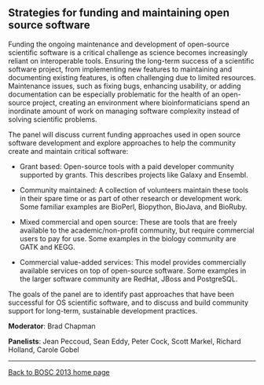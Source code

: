 == Strategies for funding and maintaining open source software ==

Funding the ongoing maintenance and development of open-source scientific software is a critical challenge as science becomes increasingly reliant on interoperable tools. Ensuring the long-term success of a scientific software project, from implementing new features to maintaining and documenting existing features, is often challenging due to limited resources. Maintenance issues, such as fixing bugs, enhancing usability, or adding documentation can be especially problematic for the health of an open-source project, creating an environment where bioinformaticians spend an inordinate amount of work on managing software complexity instead of solving scientific problems.
 
The panel will discuss current funding approaches used in open source software development and explore approaches to help the community create and maintain critical software:

* Grant based: Open-source tools with a paid developer community supported by grants. This describes projects like Galaxy and Ensembl.

* Community maintained: A collection of volunteers maintain these tools in their spare time or as part of other research or development work.  Some familiar examples are BioPerl, Biopython, BioJava, and BioRuby.

* Mixed commercial and open source: These are tools that are freely available to the academic/non-profit community, but require commercial  users to pay for use. Some examples in the biology community are GATK and KEGG.

* Commercial value-added services: This model provides commercially available services on top of open-source software. Some examples in the larger software community are RedHat, JBoss and PostgreSQL.

The goals of the panel are to identify past approaches that have been successful for OS scientific software, and to discuss and build community support for long-term, sustainable development practices.

'''Moderator''': Brad Chapman

'''Panelists''': Jean Peccoud, Sean Eddy, Peter Cock, Scott Markel, Richard Holland, Carole Gobel
----
[[BOSC_2013|Back to BOSC 2013 home page]]